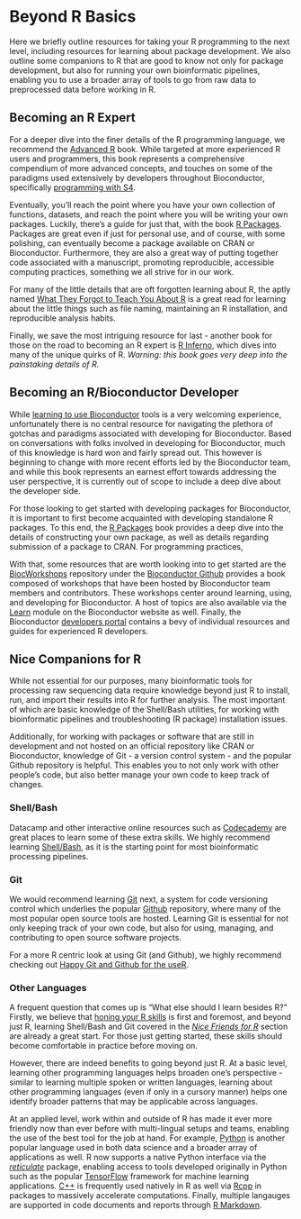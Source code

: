 # Beyond R Basics

Here we briefly outline resources for taking your R programming to the next level, including resources for learning about package development. We also outline some companions to R that are good to know not only for package development, but also for running your own bioinformatic pipelines, enabling you to use a broader array of tools to go from raw data to preprocessed data before working in R.


## Becoming an R Expert {#becoming-an-r-expert}

For a deeper dive into the finer details of the R programming language, we recommend the [Advanced R](https://adv-r.hadley.nz/) book. While targeted at more experienced R users and programmers, this book represents a comprehensive compendium of more advanced concepts, and touches on some of the paradigms used extensively by developers throughout Bioconductor, specifically [programming with S4](https://adv-r.hadley.nz/s4.html). 

Eventually, you'll reach the point where you have your own collection of functions, datasets, and reach the point where you will be writing your own packages. Luckily, there's a guide for just that, with the book [R Packages](http://r-pkgs.had.co.nz/). Packages are great even if just for personal use, and of course, with some polishing, can eventually become a package available on CRAN or Bioconductor. Furthermore, they are also a great way of putting together code associated with a manuscript, promoting reproducible, accessible computing practices, something we all strive for in our work.

For many of the little details that are oft forgotten learning about R, the aptly named [What They Forgot to Teach You About R](https://whattheyforgot.org/) is a great read for learning about the little things such as file naming, maintaining an R installation, and reproducible analysis habits.

Finally, we save the most intriguing resource for last - another book for those on the road to becoming an R expert is [R Inferno](https://www.burns-stat.com/pages/Tutor/R_inferno.pdf), which dives into many of the unique quirks of R. _Warning: this book goes *very* deep into the painstaking details of R._



## Becoming an R/Bioconductor Developer {#becoming-a-bioconductor-developer}

While [learning to use Bioconductor](#bioconductor-documentation) tools is a very welcoming experience, unfortunately there is no central resource for navigating the plethora of gotchas and paradigms associated with developing for Bioconductor. Based on conversations with folks involved in developing for Bioconductor, much of this knowledge is hard won and fairly spread out. This however is beginning to change with more recent efforts led by the Bioconductor team, and while this book represents an earnest effort towards addressing the user perspective, it is currently out of scope to include a deep dive about the developer side.

For those looking to get started with developing packages for Bioconductor, it is important to first become acquainted with developing standalone R packages. To this end, the [R Packages](https://r-pkgs.org/) book provides a deep dive into the details of constructing your own package, as well as details regarding submission of a package to CRAN. For programming practices, 

With that, some resources that are worth looking into to get started are the [BiocWorkshops](https://github.com/Bioconductor/BiocWorkshops) repository under the [Bioconductor Github](https://github.com/Bioconductor/) provides a book composed of workshops that have been hosted by Bioconductor team members and contributors. These workshops center around learning, using, and developing for Bioconductor. A host of topics are also available via the [Learn](http://bioconductor.org/help/course-materials/) module on the Bioconductor website as well. Finally, the Bioconductor [developers portal](https://www.bioconductor.org/developers/) contains a bevy of individual resources and guides for experienced R developers. 


## Nice Companions for R {#nice-companions-for-r}

While not essential for our purposes, many bioinformatic tools for processing raw sequencing data require knowledge beyond just R to install, run, and import their results into R for further analysis. The most important of which are basic knowledge of the Shell/Bash utilities, for working with bioinformatic pipelines and troubleshooting (R package) installation issues. 

Additionally, for working with packages or software that are still in development and not hosted on an official repository like CRAN or Bioconductor, knowledge of Git - a version control system - and the popular Github repository is helpful. This enables you to not only work with other people's code, but also better manage your own code to keep track of changes.

### Shell/Bash 

Datacamp and other interactive online resources such as [Codecademy](https://www.codecademy.com/catalog/subject/all) are great places to learn some of these extra skills. We highly recommend learning [Shell/Bash](https://www.datacamp.com/courses/tech:shell), as it is the starting point for most bioinformatic processing pipelines. 

### Git 

We would recommend learning [Git](https://www.datacamp.com/courses/tech:git) next, a system for code versioning control which underlies the popular [Github](https://Github.com) repository, where many of the most popular open source tools are hosted. Learning Git is essential for not only keeping track of your own code, but also for using, managing, and contributing to open source software projects. 

For a more R centric look at using Git (and Github), we highly recommend checking out [Happy Git and Github for the useR](https://happygitwithr.com/).

### Other Languages

A frequent question that comes up is "What else should I learn besides R?" Firstly, we believe that [honing your R skills](#getting-started-with-r) is first and foremost, and beyond just R, learning Shell/Bash and Git covered in the [_Nice Friends for R_](#nice-friends-for-r) section are already a great start. For those just getting started, these skills should become comfortable in practice before moving on.

However, there are indeed benefits to going beyond just R. At a basic level, learning other programming languages helps broaden one's perspective - similar to learning multiple spoken or written languages, learning about other programming languages (even if only in a cursory manner) helps one identify broader patterns that may be applicable across languages. 

At an applied level, work within and outside of R has made it ever more friendly now than ever before with multi-lingual setups and teams, enabling the use of the best tool for the job at hand. For example, [Python](https://www.python.org/) is another popular language used in both data science and a broader array of applications as well. R now supports a native Python interface via the [_reticulate_](https://github.com/rstudio/reticulate) package, enabling access to tools developed originally in Python such as the popular [TensorFlow](https://tensorflow.rstudio.com/) framework for machine learning applications. [C++](http://www.cplusplus.com/) is frequently used natively in R as well via [Rcpp](http://www.rcpp.org/) in packages to massively accelerate computations. Finally, multiple langauges are supported in code documents and reports through [R Markdown](https://rmarkdown.rstudio.com/lesson-5.html).
